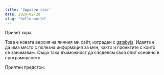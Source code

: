 ```yaml
---
title: 'Здравей свят'
date: 2020-02-28
slug: 'hello-world'
---
```


Привет хора,

Това е новата версия на личния ми сайт, изграден с [gatsbyjs](https://gatsbyjs.org/).
Идеята е да има място с полезна информация за мен, както и проектите с които се занимавам.
Също така възможност да споделям своя опит основно в програмирането.

Приятен предстои.